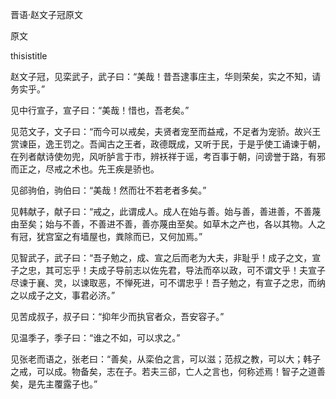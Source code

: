 


晋语·赵文子冠原文

原文

thisistitle

赵文子冠，见栾武子，武子曰：“美哉！昔吾逮事庄主，华则荣矣，实之不知，请务实乎。”

见中行宣子，宣子曰：“美哉！惜也，吾老矣。”

见范文子，文子曰：“而今可以戒矣，夫贤者宠至而益戒，不足者为宠骄。故兴王赏谏臣，逸王罚之。吾闻古之王者，政德既成，又听于民，于是乎使工诵谏于朝，在列者献诗使勿兜，风听胪言于市，辨袄祥于谣，考百事于朝，问谤誉于路，有邪而正之，尽戒之术也。先王疾是骄也。

见郤驹伯，驹伯曰：“美哉！然而壮不若老者多矣。”

见韩献子，献子曰：“戒之，此谓成人。成人在始与善。始与善，善进善，不善蔑由至矣；始与不善，不善进不善，善亦蔑由至矣。如草木之产也，各以其物。人之有冠，犹宫室之有墙屋也，粪除而已，又何加焉。”

见智武子，武子曰：“吾子勉之，成、宣之后而老为大夫，非耻乎！成子之文，宣子之忠，其可忘乎！夫成子导前志以佐先君，导法而卒以政，可不谓文乎！夫宣子尽谏于襄、灵，以谏取恶，不惮死进，可不谓忠乎！吾子勉之，有宣子之忠，而纳之以成子之文，事君必济。”

见苦成叔子，叔子曰：“抑年少而执官者众，吾安容子。”

见温季子，季子曰：“谁之不如，可以求之。”

见张老而语之，张老曰：“善矣，从栾伯之言，可以滋；范叔之教，可以大；韩子之戒，可以成。物备矣，志在子。若夫三郤，亡人之言也，何称述焉！智子之道善矣，是先主覆露子也。”

